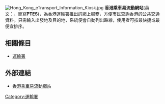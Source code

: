 [[File:Hong_Kong_eTransport_Information_Kiosk.jpg|thumb]]
'''香港乘車易流動網站'''(英文：{{lang|en|Hong Kong eTransport website)，前稱'''公共交通查詢服務'''('''P'''ublic '''T'''ransport '''E'''nquiry '''S'''ervice}}，簡寫'''PTES''')，為香港[[運輸署|運輸署]]推出的網上服務，方便市民查詢香港的公共交通資料。只需輸入出發地及目的地，系統便會自動列出路線，使用者可按最快捷或最便宜排序。

== 相關條目 ==
* [[運輸署|運輸署]]

== 外部連結 ==
* {{zh-hk}} [http://hketransport.gov.hk 香港乘車易流動網站] {{Wayback|url=http://hketransport.gov.hk/ |date=20190411071648 }}

{{stub|運輸署}}
[[Category:運輸署|Category:運輸署]]